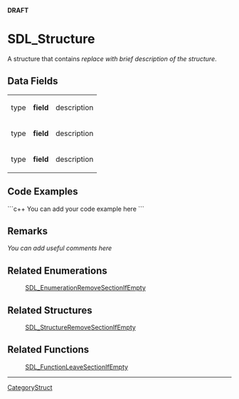 <!-- pragma section-numbers off -->
<!-- pragma disable-camelcase -->
'''DRAFT'''

= SDL_Structure =
A structure that contains ''replace with brief description of the structure''.


<!-- #Remove these comments from the new struct page before saving.   -->
<!-- #To automatically show Data Fields content from this page on a function page place the following markup in the Remarks section of the related function(s), where structure is replaced by the actual structure name:  <<Include(SDL_structure, , , from="== Data Fields ==", to="== Code Examples ==")>> -->

== Data Fields ==
{|
|type
|'''field'''
|description
|-
|type
|'''field'''
|description
|-
|type
|'''field'''
|description
|}

== Code Examples ==
```c++
You can add your code example here
```

== Remarks ==
''You can add useful comments here''

== Related Enumerations ==
:[[SDL_EnumerationRemoveSectionIfEmpty]]

== Related Structures ==
:[[SDL_StructureRemoveSectionIfEmpty]]

== Related Functions ==
:[[SDL_FunctionLeaveSectionIfEmpty]]

----
[[CategoryStruct]]

